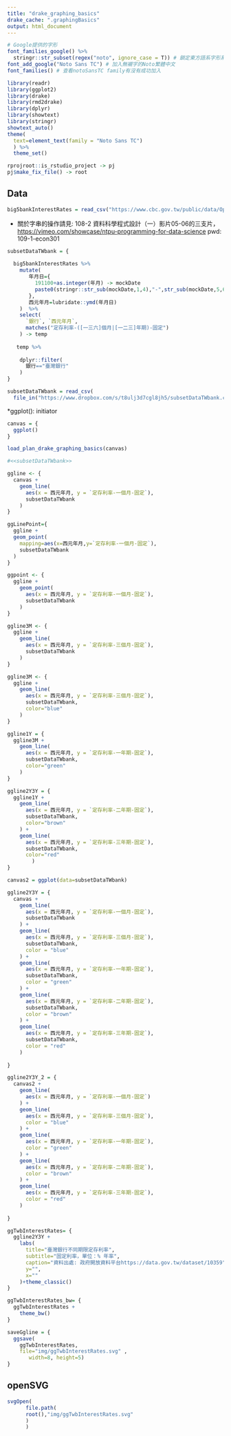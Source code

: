 ```yaml
---
title: "drake_graphing_basics"
drake_cache: ".graphingBasics"
output: html_document
---
```


```r
# Google提供的字形
font_families_google() %>%
  stringr::str_subset(regex("noto", ignore_case = T)) # 鎖定東方語系字形系列Noto
font_add_google("Noto Sans TC") # 加入無襯字的Noto繁體中文
font_families() # 查看notoSansTC family有沒有成功加入
```

```r
library(readr)
library(ggplot2)
library(drake)
library(rmd2drake)
library(dplyr)
library(showtext)
library(stringr)
showtext_auto()
theme(
  text=element_text(family = "Noto Sans TC")
  ) %>%
  theme_set()

rprojroot::is_rstudio_project -> pj
pj$make_fix_file() -> root
```

## Data 

```r
big5bankInterestRates = read_csv("https://www.cbc.gov.tw/public/data/OpenData/A13Rate.csv")
```



  * 關於字串的操作請見: 108-2 資料科學程式設計（一）影片05-06的三支片，
      <https://vimeo.com/showcase/ntpu-programming-for-data-science>
      pwd: 109-1-econ301
    
  
```r
subsetDataTWbank = {
  
  big5bankInterestRates %>%
    mutate(
       年月日={
         191100+as.integer(年月) -> mockDate
         paste0(stringr::str_sub(mockDate,1,4),"-",str_sub(mockDate,5,6),"-01") # 加了01日
       },
       西元年月=lubridate::ymd(年月日)
    )  %>%
    select(
      `銀行`, `西元年月`,
      matches("定存利率-([一三六]個月|[一二三]年期)-固定")
    ) -> temp
      
   temp %>%
    
    dplyr::filter(
      銀行=="臺灣銀行"
    )
}
```


```r
subsetDataTWbank = read_csv(
  file_in("https://www.dropbox.com/s/t8ulj3d7cgl8jh5/subsetDataTWbank.csv?dl=1"))
```

 *ggplot(): initiator

```r
canvas = {
  ggplot()
}
```

```r
load_plan_drake_graphing_basics(canvas)
```

```r
#<<subsetDataTWbank>>
```


```r
ggline <- {
  canvas +
    geom_line(
      aes(x = 西元年月, y = `定存利率-一個月-固定`),
      subsetDataTWbank
    )
}
```


```r
ggLinePoint={
  ggline +
  geom_point(
    mapping=aes(x=西元年月,y=`定存利率-一個月-固定`), 
    subsetDataTWbank  
  )
}
```

```r
ggpoint <- {
  ggline +
    geom_point(
      aes(x = 西元年月, y = `定存利率-一個月-固定`),
      subsetDataTWbank
    )
}

```


```r
ggline3M <- {
  ggline +
    geom_line(
      aes(x = 西元年月, y = `定存利率-三個月-固定`),
      subsetDataTWbank
    )
}
```

```r
ggline3M <- {
  ggline +
    geom_line(
      aes(x = 西元年月, y = `定存利率-三個月-固定`),
      subsetDataTWbank,
      color="blue"
    )
}
```

```r
ggline1Y = {
  ggline3M +
    geom_line(
      aes(x = 西元年月, y = `定存利率-一年期-固定`),
      subsetDataTWbank,
      color="green"
    )
}

```

```r
ggline2Y3Y = {
  ggline1Y + 
    geom_line(
      aes(x = 西元年月, y = `定存利率-二年期-固定`),
      subsetDataTWbank,
      color="brown"
    ) +
    geom_line(
      aes(x = 西元年月, y = `定存利率-三年期-固定`),
      subsetDataTWbank,
      color="red"
        )
}
```

```r
canvas2 = ggplot(data=subsetDataTWbank)
```

```r
ggline2Y3Y = {
  canvas +
    geom_line(
      aes(x = 西元年月, y = `定存利率-一個月-固定`),
      subsetDataTWbank
    ) +
    geom_line(
      aes(x = 西元年月, y = `定存利率-三個月-固定`),
      subsetDataTWbank,
      color = "blue"
    ) +
    geom_line(
      aes(x = 西元年月, y = `定存利率-一年期-固定`),
      subsetDataTWbank,
      color = "green"
    ) +
    geom_line(
      aes(x = 西元年月, y = `定存利率-二年期-固定`),
      subsetDataTWbank,
      color = "brown"
    ) +
    geom_line(
      aes(x = 西元年月, y = `定存利率-三年期-固定`),
      subsetDataTWbank, 
      color = "red"
    )
        
}
```


```r
ggline2Y3Y_2 = {
  canvas2 +
    geom_line(
      aes(x = 西元年月, y = `定存利率-一個月-固定`)
    ) +
    geom_line(
      aes(x = 西元年月, y = `定存利率-三個月-固定`),
      color = "blue"
    ) +
    geom_line(
      aes(x = 西元年月, y = `定存利率-一年期-固定`),
      color = "green"
    ) +
    geom_line(
      aes(x = 西元年月, y = `定存利率-二年期-固定`),
      color = "brown"
    ) +
    geom_line(
      aes(x = 西元年月, y = `定存利率-三年期-固定`),
      color = "red"
    ) 
    
}
```


```r
ggTwbInterestRates= {
  ggline2Y3Y +
    labs(
      title="臺灣銀行不同期限定存利率",
      subtitle="固定利率，單位：% 年率",
      caption="資料出處: 政府開放資料平台https://data.gov.tw/dataset/10359",
      y="",
      x=""
    )+theme_classic()
}
```

```r
ggTwbInterestRates_bw= {
  ggTwbInterestRates +
    theme_bw()
}
```

```r
saveGgline = {
  ggsave(
    ggTwbInterestRates, 
    file="img/ggTwbInterestRates.svg" ,
       width=8, height=5)
}
```

## openSVG

```r
svgOpen(
      file.path(
      root(),"img/ggTwbInterestRates.svg"
      )
      )

```